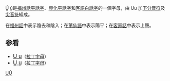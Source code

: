 {{Orphan|time=2016-12-18T04:02:58+00:00}}

{{copy edit|time=2014-08-16T08:56:41+00:00}}

{{Infobox alphabet|alphabet=拉丁}}

Ṳ́ ṳ́是[[平話字|福州話平話字]]、[[興化平話字|興化平話字]]和[[客語白話字|客語白話字]]的一個字母，由 Uu 加[[分音符|下分音符]]及[[尖音符|尖音符]]組成。

在[[福州話|福州話]]中表示陰去和陰入；在[[莆仙語|莆仙語]]中表示陽平；在[[客家話|客家話]]中表示上聲。

== 参看 ==
* <span lang="en" style="font-size:120%;">[[U|U u]]</span>（[[拉丁字母|拉丁字母]]）
* <span lang="en" style="font-size:120%;">[[Ṳ|Ṳ ṳ]]</span>（[[拉丁字母|拉丁字母]]）

{{Latin alphabet}}

[[Category:衍生拉丁字母|UṲ́]]